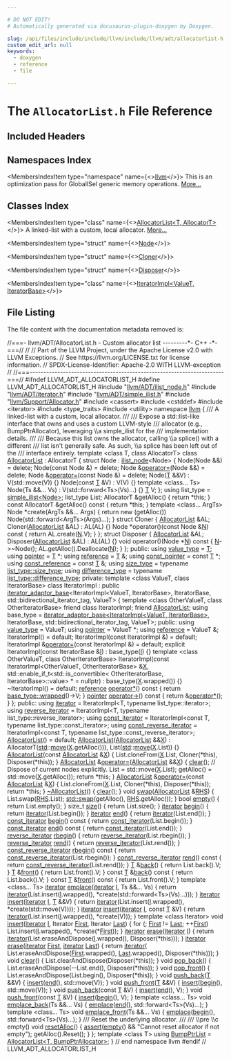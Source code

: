 ```yaml
---

# DO NOT EDIT!
# Automatically generated via docusaurus-plugin-doxygen by Doxygen.

slug: /api/files/include/include/llvm/include/llvm/adt/allocatorlist-h
custom_edit_url: null
keywords:
  - doxygen
  - reference
  - file

---
```





# The `AllocatorList.h` File Reference

<DoxygenPage pluginConfig={pluginConfig}>



## Included Headers

<IncludesList>
<IncludesListItem
  filePath="llvm/ADT/ilist_node.h"
  permalink="/docs/api/files/include/include/llvm/include/llvm/adt/ilist-node-h"
  isLocal="true" />
<IncludesListItem
  filePath="llvm/ADT/iterator.h"
  permalink="/docs/api/files/include/include/llvm/include/llvm/adt/iterator-h"
  isLocal="true" />
<IncludesListItem
  filePath="llvm/ADT/simple_ilist.h"
  permalink="/docs/api/files/include/include/llvm/include/llvm/adt/simple-ilist-h"
  isLocal="true" />
<IncludesListItem
  filePath="llvm/Support/Allocator.h"
  permalink="/docs/api/files/include/include/llvm/include/llvm/support/allocator-h"
  isLocal="true" />
<IncludesListItem
  filePath="cassert"
  permalink=""
  isLocal="false" />
<IncludesListItem
  filePath="cstddef"
  permalink=""
  isLocal="false" />
<IncludesListItem
  filePath="iterator"
  permalink=""
  isLocal="false" />
<IncludesListItem
  filePath="type_traits"
  permalink=""
  isLocal="false" />
<IncludesListItem
  filePath="utility"
  permalink=""
  isLocal="false" />
</IncludesList>

## Namespaces Index

<MembersIndex>

<MembersIndexItem
  type="namespace"
  name={<><a href="/docs/api/namespaces/llvm">llvm</a></>}>
This is an optimization pass for GlobalISel generic memory operations. <a href="/docs/api/namespaces/llvm/#details">More...</a>
</MembersIndexItem>

</MembersIndex>

## Classes Index

<MembersIndex>

<MembersIndexItem
  type="class"
  name={<><a href="/docs/api/classes/llvm/allocatorlist">AllocatorList&lt;T, AllocatorT&gt;</a></>}>
A linked-list with a custom, local allocator. <a href="/docs/api/classes/llvm/allocatorlist/#details">More...</a>
</MembersIndexItem>

<MembersIndexItem
  type="struct"
  name={<><a href="/docs/api/structs/llvm/allocatorlist/node">Node</a></>}>
</MembersIndexItem>

<MembersIndexItem
  type="struct"
  name={<><a href="/docs/api/structs/llvm/allocatorlist/cloner">Cloner</a></>}>
</MembersIndexItem>

<MembersIndexItem
  type="struct"
  name={<><a href="/docs/api/structs/llvm/allocatorlist/disposer">Disposer</a></>}>
</MembersIndexItem>

<MembersIndexItem
  type="class"
  name={<><a href="/docs/api/classes/llvm/allocatorlist/iteratorimpl">IteratorImpl&lt;ValueT, IteratorBase&gt;</a></>}>
</MembersIndexItem>

</MembersIndex>


## File Listing

The file content with the documentation metadata removed is:

<ProgramListing>

<Link id="l00001" /><CodeLine lineNumber="1"><Highlight kind="comment">//===- llvm/ADT/AllocatorList.h - Custom allocator list ---------&#42;- C++ -&#42;-===//</Highlight><Highlight kind="normal"></Highlight></CodeLine>
<Link id="l00002" /><CodeLine lineNumber="2"><Highlight kind="normal"></Highlight><Highlight kind="comment">//</Highlight><Highlight kind="normal"></Highlight></CodeLine>
<Link id="l00003" /><CodeLine lineNumber="3"><Highlight kind="normal"></Highlight><Highlight kind="comment">// Part of the LLVM Project, under the Apache License v2.0 with LLVM Exceptions.</Highlight><Highlight kind="normal"></Highlight></CodeLine>
<Link id="l00004" /><CodeLine lineNumber="4"><Highlight kind="normal"></Highlight><Highlight kind="comment">// See https://llvm.org/LICENSE.txt for license information.</Highlight><Highlight kind="normal"></Highlight></CodeLine>
<Link id="l00005" /><CodeLine lineNumber="5"><Highlight kind="normal"></Highlight><Highlight kind="comment">// SPDX-License-Identifier: Apache-2.0 WITH LLVM-exception</Highlight><Highlight kind="normal"></Highlight></CodeLine>
<Link id="l00006" /><CodeLine lineNumber="6"><Highlight kind="normal"></Highlight><Highlight kind="comment">//</Highlight><Highlight kind="normal"></Highlight></CodeLine>
<Link id="l00007" /><CodeLine lineNumber="7"><Highlight kind="normal"></Highlight><Highlight kind="comment">//===----------------------------------------------------------------------===//</Highlight><Highlight kind="normal"></Highlight></CodeLine>
<Link id="l00008" /><CodeLine lineNumber="8"><Highlight kind="normal"></Highlight></CodeLine>
<Link id="l00009" /><CodeLine lineNumber="9"><Highlight kind="normal"></Highlight><Highlight kind="preprocessor">#ifndef LLVM&#95;ADT&#95;ALLOCATORLIST&#95;H</Highlight><Highlight kind="normal"></Highlight></CodeLine>
<Link id="l00010" /><CodeLine lineNumber="10"><Highlight kind="normal"></Highlight><Highlight kind="preprocessor">#define LLVM&#95;ADT&#95;ALLOCATORLIST&#95;H</Highlight><Highlight kind="normal"></Highlight></CodeLine>
<Link id="l00011" /><CodeLine lineNumber="11"><Highlight kind="normal"></Highlight></CodeLine>
<Link id="l00012" /><CodeLine lineNumber="12"><Highlight kind="normal"></Highlight><Highlight kind="preprocessor">#include &quot;<a href="/docs/api/files/include/include/llvm/include/llvm/adt/ilist-node-h">llvm/ADT/ilist&#95;node.h</a>&quot;</Highlight><Highlight kind="normal"></Highlight></CodeLine>
<Link id="l00013" /><CodeLine lineNumber="13"><Highlight kind="normal"></Highlight><Highlight kind="preprocessor">#include &quot;<a href="/docs/api/files/include/include/llvm/include/llvm/adt/iterator-h">llvm/ADT/iterator.h</a>&quot;</Highlight><Highlight kind="normal"></Highlight></CodeLine>
<Link id="l00014" /><CodeLine lineNumber="14"><Highlight kind="normal"></Highlight><Highlight kind="preprocessor">#include &quot;<a href="/docs/api/files/include/include/llvm/include/llvm/adt/simple-ilist-h">llvm/ADT/simple&#95;ilist.h</a>&quot;</Highlight><Highlight kind="normal"></Highlight></CodeLine>
<Link id="l00015" /><CodeLine lineNumber="15"><Highlight kind="normal"></Highlight><Highlight kind="preprocessor">#include &quot;<a href="/docs/api/files/include/include/llvm/include/llvm/support/allocator-h">llvm/Support/Allocator.h</a>&quot;</Highlight><Highlight kind="normal"></Highlight></CodeLine>
<Link id="l00016" /><CodeLine lineNumber="16"><Highlight kind="normal"></Highlight><Highlight kind="preprocessor">#include &lt;cassert&gt;</Highlight><Highlight kind="normal"></Highlight></CodeLine>
<Link id="l00017" /><CodeLine lineNumber="17"><Highlight kind="normal"></Highlight><Highlight kind="preprocessor">#include &lt;cstddef&gt;</Highlight><Highlight kind="normal"></Highlight></CodeLine>
<Link id="l00018" /><CodeLine lineNumber="18"><Highlight kind="normal"></Highlight><Highlight kind="preprocessor">#include &lt;iterator&gt;</Highlight><Highlight kind="normal"></Highlight></CodeLine>
<Link id="l00019" /><CodeLine lineNumber="19"><Highlight kind="normal"></Highlight><Highlight kind="preprocessor">#include &lt;type&#95;traits&gt;</Highlight><Highlight kind="normal"></Highlight></CodeLine>
<Link id="l00020" /><CodeLine lineNumber="20"><Highlight kind="normal"></Highlight><Highlight kind="preprocessor">#include &lt;utility&gt;</Highlight><Highlight kind="normal"></Highlight></CodeLine>
<Link id="l00021" /><CodeLine lineNumber="21"><Highlight kind="normal"></Highlight></CodeLine>
<Link id="l00022" /><CodeLine lineNumber="22"><Highlight kind="normal"></Highlight><Highlight kind="keyword">namespace </Highlight><Highlight kind="normal"><a href="/docs/api/namespaces/llvm">llvm</a> &#123;</Highlight></CodeLine>
<Link id="l00023" /><CodeLine lineNumber="23"><Highlight kind="normal"></Highlight><Highlight kind="comment"></Highlight></CodeLine>
<Link id="l00024" /><CodeLine lineNumber="24"><Highlight kind="comment">/// A linked-list with a custom, local allocator.</Highlight></CodeLine>
<Link id="l00025" /><CodeLine lineNumber="25"><Highlight kind="comment">///</Highlight></CodeLine>
<Link id="l00026" /><CodeLine lineNumber="26"><Highlight kind="comment">/// Expose a std::list-like interface that owns and uses a custom LLVM-style</Highlight></CodeLine>
<Link id="l00027" /><CodeLine lineNumber="27"><Highlight kind="comment">/// allocator (e.g., BumpPtrAllocator), leveraging \\a simple&#95;ilist for the</Highlight></CodeLine>
<Link id="l00028" /><CodeLine lineNumber="28"><Highlight kind="comment">/// implementation details.</Highlight></CodeLine>
<Link id="l00029" /><CodeLine lineNumber="29"><Highlight kind="comment">///</Highlight></CodeLine>
<Link id="l00030" /><CodeLine lineNumber="30"><Highlight kind="comment">/// Because this list owns the allocator, calling \\a splice() with a different</Highlight></CodeLine>
<Link id="l00031" /><CodeLine lineNumber="31"><Highlight kind="comment">/// list isn&#39;t generally safe.  As such, \\a splice has been left out of the</Highlight></CodeLine>
<Link id="l00032" /><CodeLine lineNumber="32"><Highlight kind="comment">/// interface entirely.</Highlight><Highlight kind="normal"></Highlight></CodeLine>
<Link id="l00033" /><CodeLine lineNumber="33" lineLink="/docs/api/classes/llvm/allocatorlist"><Highlight kind="normal"></Highlight><Highlight kind="keyword">template</Highlight><Highlight kind="normal"> &lt;</Highlight><Highlight kind="keyword">class</Highlight><Highlight kind="normal"> T, </Highlight><Highlight kind="keyword">class</Highlight><Highlight kind="normal"> AllocatorT&gt; </Highlight><Highlight kind="keyword">class </Highlight><Highlight kind="normal"><a href="/docs/api/classes/llvm/allocatorlist/#a631b3cb9ff2c6850984fce7dd4f69f85">AllocatorList</a> : AllocatorT &#123;</Highlight></CodeLine>
<Link id="l00034" /><CodeLine lineNumber="34"><Highlight kind="normal">  </Highlight><Highlight kind="keyword">struct </Highlight><Highlight kind="normal">Node : <a href="/docs/api/classes/llvm/ilist-node">ilist&#95;node</a>&lt;Node&gt; &#123;</Highlight></CodeLine>
<Link id="l00035" /><CodeLine lineNumber="35"><Highlight kind="normal">    Node(Node &amp;&amp;) = </Highlight><Highlight kind="keyword">delete</Highlight><Highlight kind="normal">;</Highlight></CodeLine>
<Link id="l00036" /><CodeLine lineNumber="36"><Highlight kind="normal">    Node(</Highlight><Highlight kind="keyword">const</Highlight><Highlight kind="normal"> Node &amp;) = </Highlight><Highlight kind="keyword">delete</Highlight><Highlight kind="normal">;</Highlight></CodeLine>
<Link id="l00037" /><CodeLine lineNumber="37"><Highlight kind="normal">    Node &amp;<a href="/docs/api/classes/llvm/allocatorlist/#aab9b0e4699e83accc6da1570253b5224">operator=</a>(Node &amp;&amp;) = </Highlight><Highlight kind="keyword">delete</Highlight><Highlight kind="normal">;</Highlight></CodeLine>
<Link id="l00038" /><CodeLine lineNumber="38"><Highlight kind="normal">    Node &amp;<a href="/docs/api/classes/llvm/allocatorlist/#aab9b0e4699e83accc6da1570253b5224">operator=</a>(</Highlight><Highlight kind="keyword">const</Highlight><Highlight kind="normal"> Node &amp;) = </Highlight><Highlight kind="keyword">delete</Highlight><Highlight kind="normal">;</Highlight></CodeLine>
<Link id="l00039" /><CodeLine lineNumber="39"><Highlight kind="normal"></Highlight></CodeLine>
<Link id="l00040" /><CodeLine lineNumber="40"><Highlight kind="normal">    Node(<a href="/docs/api/files/lib/lib/target/lib/target/mips/mips16isellowering-cpp/#a0acb682b8260ab1c60b918599864e2e5">T</a> &amp;&amp;V) : V(std::move(V)) &#123;&#125;</Highlight></CodeLine>
<Link id="l00041" /><CodeLine lineNumber="41"><Highlight kind="normal">    Node(</Highlight><Highlight kind="keyword">const</Highlight><Highlight kind="normal"> <a href="/docs/api/files/lib/lib/target/lib/target/mips/mips16isellowering-cpp/#a0acb682b8260ab1c60b918599864e2e5">T</a> &amp;V) : V(V) &#123;&#125;</Highlight></CodeLine>
<Link id="l00042" /><CodeLine lineNumber="42"><Highlight kind="normal">    </Highlight><Highlight kind="keyword">template</Highlight><Highlight kind="normal"> &lt;</Highlight><Highlight kind="keyword">class</Highlight><Highlight kind="normal">... Ts&gt; Node(Ts &amp;&amp;... Vs) : V(std::forward&lt;Ts&gt;(Vs)...) &#123;&#125;</Highlight></CodeLine>
<Link id="l00043" /><CodeLine lineNumber="43"><Highlight kind="normal">    <a href="/docs/api/files/lib/lib/target/lib/target/mips/mips16isellowering-cpp/#a0acb682b8260ab1c60b918599864e2e5">T</a> V;</Highlight></CodeLine>
<Link id="l00044" /><CodeLine lineNumber="44"><Highlight kind="normal">  &#125;;</Highlight></CodeLine>
<Link id="l00045" /><CodeLine lineNumber="45"><Highlight kind="normal"></Highlight></CodeLine>
<Link id="l00046" /><CodeLine lineNumber="46"><Highlight kind="normal">  </Highlight><Highlight kind="keyword">using </Highlight><Highlight kind="normal">list&#95;type = <a href="/docs/api/classes/llvm/simple-ilist">simple&#95;ilist&lt;Node&gt;</a>;</Highlight></CodeLine>
<Link id="l00047" /><CodeLine lineNumber="47"><Highlight kind="normal"></Highlight></CodeLine>
<Link id="l00048" /><CodeLine lineNumber="48"><Highlight kind="normal">  list&#95;type List;</Highlight></CodeLine>
<Link id="l00049" /><CodeLine lineNumber="49"><Highlight kind="normal"></Highlight></CodeLine>
<Link id="l00050" /><CodeLine lineNumber="50"><Highlight kind="normal">  AllocatorT &amp;getAlloc() &#123; </Highlight><Highlight kind="keywordflow">return</Highlight><Highlight kind="normal"> &#42;</Highlight><Highlight kind="keyword">this</Highlight><Highlight kind="normal">; &#125;</Highlight></CodeLine>
<Link id="l00051" /><CodeLine lineNumber="51"><Highlight kind="normal">  </Highlight><Highlight kind="keyword">const</Highlight><Highlight kind="normal"> AllocatorT &amp;getAlloc()</Highlight><Highlight kind="keyword"> const </Highlight><Highlight kind="normal">&#123; </Highlight><Highlight kind="keywordflow">return</Highlight><Highlight kind="normal"> &#42;</Highlight><Highlight kind="keyword">this</Highlight><Highlight kind="normal">; &#125;</Highlight></CodeLine>
<Link id="l00052" /><CodeLine lineNumber="52"><Highlight kind="normal"></Highlight></CodeLine>
<Link id="l00053" /><CodeLine lineNumber="53"><Highlight kind="normal">  </Highlight><Highlight kind="keyword">template</Highlight><Highlight kind="normal"> &lt;</Highlight><Highlight kind="keyword">class</Highlight><Highlight kind="normal">... ArgTs&gt; Node &#42;create(ArgTs &amp;&amp;... Args) &#123;</Highlight></CodeLine>
<Link id="l00054" /><CodeLine lineNumber="54"><Highlight kind="normal">    </Highlight><Highlight kind="keywordflow">return</Highlight><Highlight kind="normal"> </Highlight><Highlight kind="keyword">new</Highlight><Highlight kind="normal"> (getAlloc()) Node(std::forward&lt;ArgTs&gt;(Args)...);</Highlight></CodeLine>
<Link id="l00055" /><CodeLine lineNumber="55"><Highlight kind="normal">  &#125;</Highlight></CodeLine>
<Link id="l00056" /><CodeLine lineNumber="56"><Highlight kind="normal"></Highlight></CodeLine>
<Link id="l00057" /><CodeLine lineNumber="57"><Highlight kind="normal">  </Highlight><Highlight kind="keyword">struct </Highlight><Highlight kind="normal">Cloner &#123;</Highlight></CodeLine>
<Link id="l00058" /><CodeLine lineNumber="58"><Highlight kind="normal">    <a href="/docs/api/classes/llvm/allocatorlist/#a631b3cb9ff2c6850984fce7dd4f69f85">AllocatorList</a> &amp;AL;</Highlight></CodeLine>
<Link id="l00059" /><CodeLine lineNumber="59"><Highlight kind="normal"></Highlight></CodeLine>
<Link id="l00060" /><CodeLine lineNumber="60"><Highlight kind="normal">    Cloner(<a href="/docs/api/classes/llvm/allocatorlist/#a631b3cb9ff2c6850984fce7dd4f69f85">AllocatorList</a> &amp;AL) : AL(AL) &#123;&#125;</Highlight></CodeLine>
<Link id="l00061" /><CodeLine lineNumber="61"><Highlight kind="normal"></Highlight></CodeLine>
<Link id="l00062" /><CodeLine lineNumber="62"><Highlight kind="normal">    Node &#42;operator()(</Highlight><Highlight kind="keyword">const</Highlight><Highlight kind="normal"> Node &amp;<a href="/docs/api/files/lib/lib/support/regcomp-c/#a0240ac851181b84ac374872dc5434ee4">N</a>)</Highlight><Highlight kind="keyword"> const </Highlight><Highlight kind="normal">&#123; </Highlight><Highlight kind="keywordflow">return</Highlight><Highlight kind="normal"> AL.create(<a href="/docs/api/files/lib/lib/support/regcomp-c/#a0240ac851181b84ac374872dc5434ee4">N</a>.V); &#125;</Highlight></CodeLine>
<Link id="l00063" /><CodeLine lineNumber="63"><Highlight kind="normal">  &#125;;</Highlight></CodeLine>
<Link id="l00064" /><CodeLine lineNumber="64"><Highlight kind="normal"></Highlight></CodeLine>
<Link id="l00065" /><CodeLine lineNumber="65"><Highlight kind="normal">  </Highlight><Highlight kind="keyword">struct </Highlight><Highlight kind="normal">Disposer &#123;</Highlight></CodeLine>
<Link id="l00066" /><CodeLine lineNumber="66"><Highlight kind="normal">    <a href="/docs/api/classes/llvm/allocatorlist/#a631b3cb9ff2c6850984fce7dd4f69f85">AllocatorList</a> &amp;AL;</Highlight></CodeLine>
<Link id="l00067" /><CodeLine lineNumber="67"><Highlight kind="normal"></Highlight></CodeLine>
<Link id="l00068" /><CodeLine lineNumber="68"><Highlight kind="normal">    Disposer(<a href="/docs/api/classes/llvm/allocatorlist/#a631b3cb9ff2c6850984fce7dd4f69f85">AllocatorList</a> &amp;AL) : AL(AL) &#123;&#125;</Highlight></CodeLine>
<Link id="l00069" /><CodeLine lineNumber="69"><Highlight kind="normal"></Highlight></CodeLine>
<Link id="l00070" /><CodeLine lineNumber="70"><Highlight kind="normal">    </Highlight><Highlight kind="keywordtype">void</Highlight><Highlight kind="normal"> operator()(Node &#42;<a href="/docs/api/files/lib/lib/support/regcomp-c/#a0240ac851181b84ac374872dc5434ee4">N</a>)</Highlight><Highlight kind="keyword"> const </Highlight><Highlight kind="normal">&#123;</Highlight></CodeLine>
<Link id="l00071" /><CodeLine lineNumber="71"><Highlight kind="normal">      <a href="/docs/api/files/lib/lib/support/regcomp-c/#a0240ac851181b84ac374872dc5434ee4">N</a>-&gt;~Node();</Highlight></CodeLine>
<Link id="l00072" /><CodeLine lineNumber="72"><Highlight kind="normal">      AL.getAlloc().Deallocate(<a href="/docs/api/files/lib/lib/support/regcomp-c/#a0240ac851181b84ac374872dc5434ee4">N</a>);</Highlight></CodeLine>
<Link id="l00073" /><CodeLine lineNumber="73"><Highlight kind="normal">    &#125;</Highlight></CodeLine>
<Link id="l00074" /><CodeLine lineNumber="74"><Highlight kind="normal">  &#125;;</Highlight></CodeLine>
<Link id="l00075" /><CodeLine lineNumber="75"><Highlight kind="normal"></Highlight></CodeLine>
<Link id="l00076" /><CodeLine lineNumber="76"><Highlight kind="normal"></Highlight><Highlight kind="keyword">public</Highlight><Highlight kind="normal">:</Highlight></CodeLine>
<Link id="l00077" /><CodeLine lineNumber="77" lineLink="/docs/api/classes/llvm/allocatorlist/#ad28d2a85481b9626c49097643f248763"><Highlight kind="normal">  </Highlight><Highlight kind="keyword">using </Highlight><Highlight kind="normal"><a href="/docs/api/classes/llvm/allocatorlist/#ad28d2a85481b9626c49097643f248763">value&#95;type</a> = <a href="/docs/api/files/lib/lib/target/lib/target/mips/mips16isellowering-cpp/#a0acb682b8260ab1c60b918599864e2e5">T</a>;</Highlight></CodeLine>
<Link id="l00078" /><CodeLine lineNumber="78" lineLink="/docs/api/classes/llvm/allocatorlist/#afacbf3d6b740db0fd339309db9eb347d"><Highlight kind="normal">  </Highlight><Highlight kind="keyword">using </Highlight><Highlight kind="normal"><a href="/docs/api/classes/llvm/allocatorlist/#afacbf3d6b740db0fd339309db9eb347d">pointer</a> = <a href="/docs/api/files/lib/lib/target/lib/target/mips/mips16isellowering-cpp/#a0acb682b8260ab1c60b918599864e2e5">T</a> &#42;;</Highlight></CodeLine>
<Link id="l00079" /><CodeLine lineNumber="79" lineLink="/docs/api/classes/llvm/allocatorlist/#aae40e1b1b3653d5feb9c8f0823a839fa"><Highlight kind="normal">  </Highlight><Highlight kind="keyword">using </Highlight><Highlight kind="normal"><a href="/docs/api/classes/llvm/allocatorlist/#aae40e1b1b3653d5feb9c8f0823a839fa">reference</a> = <a href="/docs/api/files/lib/lib/target/lib/target/mips/mips16isellowering-cpp/#a0acb682b8260ab1c60b918599864e2e5">T</a> &amp;;</Highlight></CodeLine>
<Link id="l00080" /><CodeLine lineNumber="80" lineLink="/docs/api/classes/llvm/allocatorlist/#a99ad51fe6f3634026693353132dd91cb"><Highlight kind="normal">  </Highlight><Highlight kind="keyword">using </Highlight><Highlight kind="normal"><a href="/docs/api/classes/llvm/allocatorlist/#a99ad51fe6f3634026693353132dd91cb">const&#95;pointer</a> = </Highlight><Highlight kind="keyword">const</Highlight><Highlight kind="normal"> <a href="/docs/api/files/lib/lib/target/lib/target/mips/mips16isellowering-cpp/#a0acb682b8260ab1c60b918599864e2e5">T</a> &#42;;</Highlight></CodeLine>
<Link id="l00081" /><CodeLine lineNumber="81" lineLink="/docs/api/classes/llvm/allocatorlist/#abbfd96e7e3df879029d411eea4942cad"><Highlight kind="normal">  </Highlight><Highlight kind="keyword">using </Highlight><Highlight kind="normal"><a href="/docs/api/classes/llvm/allocatorlist/#abbfd96e7e3df879029d411eea4942cad">const&#95;reference</a> = </Highlight><Highlight kind="keyword">const</Highlight><Highlight kind="normal"> <a href="/docs/api/files/lib/lib/target/lib/target/mips/mips16isellowering-cpp/#a0acb682b8260ab1c60b918599864e2e5">T</a> &amp;;</Highlight></CodeLine>
<Link id="l00082" /><CodeLine lineNumber="82" lineLink="/docs/api/classes/llvm/allocatorlist/#a403a0ed03eca3d114d9e0c2e270bd6c5"><Highlight kind="normal">  </Highlight><Highlight kind="keyword">using </Highlight><Highlight kind="normal"><a href="/docs/api/classes/llvm/allocatorlist/#a403a0ed03eca3d114d9e0c2e270bd6c5">size&#95;type</a> = </Highlight><Highlight kind="keyword">typename</Highlight><Highlight kind="normal"> <a href="/docs/api/classes/llvm/simple-ilist/#a1bf59040e990a6ef68062aa6d2bb0b12">list&#95;type::size&#95;type</a>;</Highlight></CodeLine>
<Link id="l00083" /><CodeLine lineNumber="83" lineLink="/docs/api/classes/llvm/allocatorlist/#a931bba675494b9bc429d480b9d7edcc8"><Highlight kind="normal">  </Highlight><Highlight kind="keyword">using </Highlight><Highlight kind="normal"><a href="/docs/api/classes/llvm/allocatorlist/#a931bba675494b9bc429d480b9d7edcc8">difference&#95;type</a> = </Highlight><Highlight kind="keyword">typename</Highlight><Highlight kind="normal"> <a href="/docs/api/classes/llvm/simple-ilist/#a5da3239917a2962e7d5981cd659a8927">list&#95;type::difference&#95;type</a>;</Highlight></CodeLine>
<Link id="l00084" /><CodeLine lineNumber="84"><Highlight kind="normal"></Highlight></CodeLine>
<Link id="l00085" /><CodeLine lineNumber="85"><Highlight kind="normal"></Highlight><Highlight kind="keyword">private</Highlight><Highlight kind="normal">:</Highlight></CodeLine>
<Link id="l00086" /><CodeLine lineNumber="86"><Highlight kind="normal">  </Highlight><Highlight kind="keyword">template</Highlight><Highlight kind="normal"> &lt;</Highlight><Highlight kind="keyword">class</Highlight><Highlight kind="normal"> ValueT, </Highlight><Highlight kind="keyword">class</Highlight><Highlight kind="normal"> IteratorBase&gt;</Highlight></CodeLine>
<Link id="l00087" /><CodeLine lineNumber="87"><Highlight kind="normal">  </Highlight><Highlight kind="keyword">class </Highlight><Highlight kind="normal">IteratorImpl</Highlight></CodeLine>
<Link id="l00088" /><CodeLine lineNumber="88"><Highlight kind="normal">      : </Highlight><Highlight kind="keyword">public</Highlight><Highlight kind="normal"> <a href="/docs/api/classes/llvm/iterator-adaptor-base">iterator&#95;adaptor&#95;base</a>&lt;IteratorImpl&lt;ValueT, IteratorBase&gt;,</Highlight></CodeLine>
<Link id="l00089" /><CodeLine lineNumber="89"><Highlight kind="normal">                                     IteratorBase,</Highlight></CodeLine>
<Link id="l00090" /><CodeLine lineNumber="90"><Highlight kind="normal">                                     std::bidirectional&#95;iterator&#95;tag, ValueT&gt; &#123;</Highlight></CodeLine>
<Link id="l00091" /><CodeLine lineNumber="91"><Highlight kind="normal">    </Highlight><Highlight kind="keyword">template</Highlight><Highlight kind="normal"> &lt;</Highlight><Highlight kind="keyword">class</Highlight><Highlight kind="normal"> OtherValueT, </Highlight><Highlight kind="keyword">class</Highlight><Highlight kind="normal"> OtherIteratorBase&gt;</Highlight></CodeLine>
<Link id="l00092" /><CodeLine lineNumber="92"><Highlight kind="normal">    </Highlight><Highlight kind="keyword">friend</Highlight><Highlight kind="normal"> </Highlight><Highlight kind="keyword">class </Highlight><Highlight kind="normal">IteratorImpl;</Highlight></CodeLine>
<Link id="l00093" /><CodeLine lineNumber="93"><Highlight kind="normal">    </Highlight><Highlight kind="keyword">friend</Highlight><Highlight kind="normal"> <a href="/docs/api/classes/llvm/allocatorlist/#a631b3cb9ff2c6850984fce7dd4f69f85">AllocatorList</a>;</Highlight></CodeLine>
<Link id="l00094" /><CodeLine lineNumber="94"><Highlight kind="normal"></Highlight></CodeLine>
<Link id="l00095" /><CodeLine lineNumber="95"><Highlight kind="normal">    </Highlight><Highlight kind="keyword">using </Highlight><Highlight kind="normal">base&#95;type =</Highlight></CodeLine>
<Link id="l00096" /><CodeLine lineNumber="96"><Highlight kind="normal">        <a href="/docs/api/classes/llvm/iterator-adaptor-base">iterator&#95;adaptor&#95;base&lt;IteratorImpl&lt;ValueT, IteratorBase&gt;</a>, IteratorBase,</Highlight></CodeLine>
<Link id="l00097" /><CodeLine lineNumber="97"><Highlight kind="normal">                              std::bidirectional&#95;iterator&#95;tag, ValueT&gt;;</Highlight></CodeLine>
<Link id="l00098" /><CodeLine lineNumber="98"><Highlight kind="normal"></Highlight></CodeLine>
<Link id="l00099" /><CodeLine lineNumber="99"><Highlight kind="normal">  </Highlight><Highlight kind="keyword">public</Highlight><Highlight kind="normal">:</Highlight></CodeLine>
<Link id="l00100" /><CodeLine lineNumber="100"><Highlight kind="normal">    </Highlight><Highlight kind="keyword">using </Highlight><Highlight kind="normal"><a href="/docs/api/classes/llvm/allocatorlist/#ad28d2a85481b9626c49097643f248763">value&#95;type</a> = ValueT;</Highlight></CodeLine>
<Link id="l00101" /><CodeLine lineNumber="101"><Highlight kind="normal">    </Highlight><Highlight kind="keyword">using </Highlight><Highlight kind="normal"><a href="/docs/api/classes/llvm/allocatorlist/#afacbf3d6b740db0fd339309db9eb347d">pointer</a> = ValueT &#42;;</Highlight></CodeLine>
<Link id="l00102" /><CodeLine lineNumber="102"><Highlight kind="normal">    </Highlight><Highlight kind="keyword">using </Highlight><Highlight kind="normal"><a href="/docs/api/classes/llvm/allocatorlist/#aae40e1b1b3653d5feb9c8f0823a839fa">reference</a> = ValueT &amp;;</Highlight></CodeLine>
<Link id="l00103" /><CodeLine lineNumber="103"><Highlight kind="normal"></Highlight></CodeLine>
<Link id="l00104" /><CodeLine lineNumber="104"><Highlight kind="normal">    IteratorImpl() = </Highlight><Highlight kind="keywordflow">default</Highlight><Highlight kind="normal">;</Highlight></CodeLine>
<Link id="l00105" /><CodeLine lineNumber="105"><Highlight kind="normal">    IteratorImpl(</Highlight><Highlight kind="keyword">const</Highlight><Highlight kind="normal"> IteratorImpl &amp;) = </Highlight><Highlight kind="keywordflow">default</Highlight><Highlight kind="normal">;</Highlight></CodeLine>
<Link id="l00106" /><CodeLine lineNumber="106"><Highlight kind="normal">    IteratorImpl &amp;<a href="/docs/api/classes/llvm/allocatorlist/#aab9b0e4699e83accc6da1570253b5224">operator=</a>(</Highlight><Highlight kind="keyword">const</Highlight><Highlight kind="normal"> IteratorImpl &amp;) = </Highlight><Highlight kind="keywordflow">default</Highlight><Highlight kind="normal">;</Highlight></CodeLine>
<Link id="l00107" /><CodeLine lineNumber="107"><Highlight kind="normal"></Highlight></CodeLine>
<Link id="l00108" /><CodeLine lineNumber="108"><Highlight kind="normal">    </Highlight><Highlight kind="keyword">explicit</Highlight><Highlight kind="normal"> IteratorImpl(</Highlight><Highlight kind="keyword">const</Highlight><Highlight kind="normal"> IteratorBase &amp;<a href="/docs/api/files/lib/lib/support/md5-cpp/#ac0eafdc9ee161b71e7af98af736952fd">I</a>) : base&#95;type(<a href="/docs/api/files/lib/lib/support/md5-cpp/#ac0eafdc9ee161b71e7af98af736952fd">I</a>) &#123;&#125;</Highlight></CodeLine>
<Link id="l00109" /><CodeLine lineNumber="109"><Highlight kind="normal"></Highlight></CodeLine>
<Link id="l00110" /><CodeLine lineNumber="110"><Highlight kind="normal">    </Highlight><Highlight kind="keyword">template</Highlight><Highlight kind="normal"> &lt;</Highlight><Highlight kind="keyword">class</Highlight><Highlight kind="normal"> OtherValueT, </Highlight><Highlight kind="keyword">class</Highlight><Highlight kind="normal"> OtherIteratorBase&gt;</Highlight></CodeLine>
<Link id="l00111" /><CodeLine lineNumber="111"><Highlight kind="normal">    IteratorImpl(</Highlight><Highlight kind="keyword">const</Highlight><Highlight kind="normal"> IteratorImpl&lt;OtherValueT, OtherIteratorBase&gt; &amp;<a href="/docs/api/files/lib/lib/tablegen/tablegenbackendskeleton-cpp/#ab60f28d7a141ac46ccc200176a1bca8b">X</a>,</Highlight></CodeLine>
<Link id="l00112" /><CodeLine lineNumber="112"><Highlight kind="normal">                 std::enable&#95;if&#95;t&lt;std::is&#95;convertible&lt;</Highlight></CodeLine>
<Link id="l00113" /><CodeLine lineNumber="113"><Highlight kind="normal">                     OtherIteratorBase, IteratorBase&gt;::value&gt; &#42; = </Highlight><Highlight kind="keyword">nullptr</Highlight><Highlight kind="normal">)</Highlight></CodeLine>
<Link id="l00114" /><CodeLine lineNumber="114"><Highlight kind="normal">        : base&#95;type(<a href="/docs/api/files/lib/lib/tablegen/tablegenbackendskeleton-cpp/#ab60f28d7a141ac46ccc200176a1bca8b">X</a>.wrapped()) &#123;&#125;</Highlight></CodeLine>
<Link id="l00115" /><CodeLine lineNumber="115"><Highlight kind="normal"></Highlight></CodeLine>
<Link id="l00116" /><CodeLine lineNumber="116"><Highlight kind="normal">    ~IteratorImpl() = </Highlight><Highlight kind="keywordflow">default</Highlight><Highlight kind="normal">;</Highlight></CodeLine>
<Link id="l00117" /><CodeLine lineNumber="117"><Highlight kind="normal"></Highlight></CodeLine>
<Link id="l00118" /><CodeLine lineNumber="118"><Highlight kind="normal">    <a href="/docs/api/classes/llvm/allocatorlist/#aae40e1b1b3653d5feb9c8f0823a839fa">reference</a> <a href="/docs/api/classes/llvm/iterator-adaptor-base/#ae47be6b8b03bf4680ea855ac805373a2">operator&#42;</a>()</Highlight><Highlight kind="keyword"> const </Highlight><Highlight kind="normal">&#123; </Highlight><Highlight kind="keywordflow">return</Highlight><Highlight kind="normal"> <a href="/docs/api/classes/llvm/iterator-adaptor-base/#a0b53ab0bf798b3740b3d2b0fea0c49ed">base&#95;type::wrapped</a>()-&gt;V; &#125;</Highlight></CodeLine>
<Link id="l00119" /><CodeLine lineNumber="119"><Highlight kind="normal">    <a href="/docs/api/classes/llvm/allocatorlist/#afacbf3d6b740db0fd339309db9eb347d">pointer</a> <a href="/docs/api/classes/llvm/iterator-facade-base/#a01eb14835f6bcb17f051721a0ebb80fc">operator-&gt;</a>()</Highlight><Highlight kind="keyword"> const </Highlight><Highlight kind="normal">&#123; </Highlight><Highlight kind="keywordflow">return</Highlight><Highlight kind="normal"> &amp;<a href="/docs/api/classes/llvm/iterator-adaptor-base/#ae47be6b8b03bf4680ea855ac805373a2">operator&#42;</a>(); &#125;</Highlight></CodeLine>
<Link id="l00120" /><CodeLine lineNumber="120"><Highlight kind="normal">  &#125;;</Highlight></CodeLine>
<Link id="l00121" /><CodeLine lineNumber="121"><Highlight kind="normal"></Highlight></CodeLine>
<Link id="l00122" /><CodeLine lineNumber="122"><Highlight kind="normal"></Highlight><Highlight kind="keyword">public</Highlight><Highlight kind="normal">:</Highlight></CodeLine>
<Link id="l00123" /><CodeLine lineNumber="123" lineLink="/docs/api/classes/llvm/allocatorlist/#a8cf6516b2732f1ba16dc5694bf3194d0"><Highlight kind="normal">  </Highlight><Highlight kind="keyword">using </Highlight><Highlight kind="normal"><a href="/docs/api/classes/llvm/allocatorlist/#a8cf6516b2732f1ba16dc5694bf3194d0">iterator</a> = IteratorImpl&lt;T, typename list&#95;type::iterator&gt;;</Highlight></CodeLine>
<Link id="l00124" /><CodeLine lineNumber="124" lineLink="/docs/api/classes/llvm/allocatorlist/#a3ed0f896e250f11d46b55bab578366b1"><Highlight kind="normal">  </Highlight><Highlight kind="keyword">using </Highlight><Highlight kind="normal"><a href="/docs/api/classes/llvm/allocatorlist/#a3ed0f896e250f11d46b55bab578366b1">reverse&#95;iterator</a> =</Highlight></CodeLine>
<Link id="l00125" /><CodeLine lineNumber="125"><Highlight kind="normal">      IteratorImpl&lt;T, typename list&#95;type::reverse&#95;iterator&gt;;</Highlight></CodeLine>
<Link id="l00126" /><CodeLine lineNumber="126" lineLink="/docs/api/classes/llvm/allocatorlist/#afe5408803494ad0a03cdf4bfc0229c84"><Highlight kind="normal">  </Highlight><Highlight kind="keyword">using </Highlight><Highlight kind="normal"><a href="/docs/api/classes/llvm/allocatorlist/#afe5408803494ad0a03cdf4bfc0229c84">const&#95;iterator</a> =</Highlight></CodeLine>
<Link id="l00127" /><CodeLine lineNumber="127"><Highlight kind="normal">      IteratorImpl&lt;const T, typename list&#95;type::const&#95;iterator&gt;;</Highlight></CodeLine>
<Link id="l00128" /><CodeLine lineNumber="128" lineLink="/docs/api/classes/llvm/allocatorlist/#a9c858334e766522d993539b112695774"><Highlight kind="normal">  </Highlight><Highlight kind="keyword">using </Highlight><Highlight kind="normal"><a href="/docs/api/classes/llvm/allocatorlist/#a9c858334e766522d993539b112695774">const&#95;reverse&#95;iterator</a> =</Highlight></CodeLine>
<Link id="l00129" /><CodeLine lineNumber="129"><Highlight kind="normal">      IteratorImpl&lt;const T, typename list&#95;type::const&#95;reverse&#95;iterator&gt;;</Highlight></CodeLine>
<Link id="l00130" /><CodeLine lineNumber="130"><Highlight kind="normal"></Highlight></CodeLine>
<Link id="l00131" /><CodeLine lineNumber="131" lineLink="/docs/api/classes/llvm/allocatorlist/#a631b3cb9ff2c6850984fce7dd4f69f85"><Highlight kind="normal">  <a href="/docs/api/classes/llvm/allocatorlist/#a631b3cb9ff2c6850984fce7dd4f69f85">AllocatorList</a>() = </Highlight><Highlight kind="keywordflow">default</Highlight><Highlight kind="normal">;</Highlight></CodeLine>
<Link id="l00132" /><CodeLine lineNumber="132" lineLink="/docs/api/classes/llvm/allocatorlist/#a10102e090227015372b98263e122ac3e"><Highlight kind="normal">  <a href="/docs/api/classes/llvm/allocatorlist/#a10102e090227015372b98263e122ac3e">AllocatorList</a>(<a href="/docs/api/classes/llvm/allocatorlist/#a631b3cb9ff2c6850984fce7dd4f69f85">AllocatorList</a> &amp;&amp;<a href="/docs/api/files/lib/lib/tablegen/tablegenbackendskeleton-cpp/#ab60f28d7a141ac46ccc200176a1bca8b">X</a>)</Highlight></CodeLine>
<Link id="l00133" /><CodeLine lineNumber="133"><Highlight kind="normal">      : AllocatorT(<a href="/docs/api/namespaces/std">std</a>::<a href="/docs/api/namespaces/llvm/#abfc9c7ecf70f66901e439f7c04ef3dbb">move</a>(<a href="/docs/api/files/lib/lib/tablegen/tablegenbackendskeleton-cpp/#ab60f28d7a141ac46ccc200176a1bca8b">X</a>.getAlloc())), List(<a href="/docs/api/namespaces/std">std</a>::<a href="/docs/api/namespaces/llvm/#abfc9c7ecf70f66901e439f7c04ef3dbb">move</a>(<a href="/docs/api/files/lib/lib/tablegen/tablegenbackendskeleton-cpp/#ab60f28d7a141ac46ccc200176a1bca8b">X</a>.List)) &#123;&#125;</Highlight></CodeLine>
<Link id="l00134" /><CodeLine lineNumber="134"><Highlight kind="normal"></Highlight></CodeLine>
<Link id="l00135" /><CodeLine lineNumber="135" lineLink="/docs/api/classes/llvm/allocatorlist/#ad8a508ae85cec16a3354e0e2fc5bcb96"><Highlight kind="normal">  <a href="/docs/api/classes/llvm/allocatorlist/#ad8a508ae85cec16a3354e0e2fc5bcb96">AllocatorList</a>(</Highlight><Highlight kind="keyword">const</Highlight><Highlight kind="normal"> <a href="/docs/api/classes/llvm/allocatorlist/#a631b3cb9ff2c6850984fce7dd4f69f85">AllocatorList</a> &amp;<a href="/docs/api/files/lib/lib/tablegen/tablegenbackendskeleton-cpp/#ab60f28d7a141ac46ccc200176a1bca8b">X</a>) &#123;</Highlight></CodeLine>
<Link id="l00136" /><CodeLine lineNumber="136"><Highlight kind="normal">    List.cloneFrom(<a href="/docs/api/files/lib/lib/tablegen/tablegenbackendskeleton-cpp/#ab60f28d7a141ac46ccc200176a1bca8b">X</a>.List, Cloner(&#42;</Highlight><Highlight kind="keyword">this</Highlight><Highlight kind="normal">), Disposer(&#42;</Highlight><Highlight kind="keyword">this</Highlight><Highlight kind="normal">));</Highlight></CodeLine>
<Link id="l00137" /><CodeLine lineNumber="137"><Highlight kind="normal">  &#125;</Highlight></CodeLine>
<Link id="l00138" /><CodeLine lineNumber="138"><Highlight kind="normal"></Highlight></CodeLine>
<Link id="l00139" /><CodeLine lineNumber="139" lineLink="/docs/api/classes/llvm/allocatorlist/#aab9b0e4699e83accc6da1570253b5224"><Highlight kind="normal">  <a href="/docs/api/classes/llvm/allocatorlist/#a631b3cb9ff2c6850984fce7dd4f69f85">AllocatorList</a> &amp;<a href="/docs/api/classes/llvm/allocatorlist/#aab9b0e4699e83accc6da1570253b5224">operator=</a>(<a href="/docs/api/classes/llvm/allocatorlist/#a631b3cb9ff2c6850984fce7dd4f69f85">AllocatorList</a> &amp;&amp;<a href="/docs/api/files/lib/lib/tablegen/tablegenbackendskeleton-cpp/#ab60f28d7a141ac46ccc200176a1bca8b">X</a>) &#123;</Highlight></CodeLine>
<Link id="l00140" /><CodeLine lineNumber="140"><Highlight kind="normal">    <a href="/docs/api/classes/llvm/allocatorlist/#ae8ad5f07308cf0dca49e8fad30b2aea7">clear</a>(); </Highlight><Highlight kind="comment">// Dispose of current nodes explicitly.</Highlight><Highlight kind="normal"></Highlight></CodeLine>
<Link id="l00141" /><CodeLine lineNumber="141"><Highlight kind="normal">    List = std::move(<a href="/docs/api/files/lib/lib/tablegen/tablegenbackendskeleton-cpp/#ab60f28d7a141ac46ccc200176a1bca8b">X</a>.List);</Highlight></CodeLine>
<Link id="l00142" /><CodeLine lineNumber="142"><Highlight kind="normal">    getAlloc() = std::move(<a href="/docs/api/files/lib/lib/tablegen/tablegenbackendskeleton-cpp/#ab60f28d7a141ac46ccc200176a1bca8b">X</a>.getAlloc());</Highlight></CodeLine>
<Link id="l00143" /><CodeLine lineNumber="143"><Highlight kind="normal">    </Highlight><Highlight kind="keywordflow">return</Highlight><Highlight kind="normal"> &#42;</Highlight><Highlight kind="keyword">this</Highlight><Highlight kind="normal">;</Highlight></CodeLine>
<Link id="l00144" /><CodeLine lineNumber="144"><Highlight kind="normal">  &#125;</Highlight></CodeLine>
<Link id="l00145" /><CodeLine lineNumber="145"><Highlight kind="normal"></Highlight></CodeLine>
<Link id="l00146" /><CodeLine lineNumber="146" lineLink="/docs/api/classes/llvm/allocatorlist/#a48d6fc5a8000f4d21c5173c29fd43b71"><Highlight kind="normal">  <a href="/docs/api/classes/llvm/allocatorlist/#a631b3cb9ff2c6850984fce7dd4f69f85">AllocatorList</a> &amp;<a href="/docs/api/classes/llvm/allocatorlist/#a48d6fc5a8000f4d21c5173c29fd43b71">operator=</a>(</Highlight><Highlight kind="keyword">const</Highlight><Highlight kind="normal"> <a href="/docs/api/classes/llvm/allocatorlist/#a631b3cb9ff2c6850984fce7dd4f69f85">AllocatorList</a> &amp;<a href="/docs/api/files/lib/lib/tablegen/tablegenbackendskeleton-cpp/#ab60f28d7a141ac46ccc200176a1bca8b">X</a>) &#123;</Highlight></CodeLine>
<Link id="l00147" /><CodeLine lineNumber="147"><Highlight kind="normal">    List.cloneFrom(<a href="/docs/api/files/lib/lib/tablegen/tablegenbackendskeleton-cpp/#ab60f28d7a141ac46ccc200176a1bca8b">X</a>.List, Cloner(&#42;</Highlight><Highlight kind="keyword">this</Highlight><Highlight kind="normal">), Disposer(&#42;</Highlight><Highlight kind="keyword">this</Highlight><Highlight kind="normal">));</Highlight></CodeLine>
<Link id="l00148" /><CodeLine lineNumber="148"><Highlight kind="normal">    </Highlight><Highlight kind="keywordflow">return</Highlight><Highlight kind="normal"> &#42;</Highlight><Highlight kind="keyword">this</Highlight><Highlight kind="normal">;</Highlight></CodeLine>
<Link id="l00149" /><CodeLine lineNumber="149"><Highlight kind="normal">  &#125;</Highlight></CodeLine>
<Link id="l00150" /><CodeLine lineNumber="150"><Highlight kind="normal"></Highlight></CodeLine>
<Link id="l00151" /><CodeLine lineNumber="151" lineLink="/docs/api/classes/llvm/allocatorlist/#a30bfbe7bc7afd0f0f6afe8540a222d41"><Highlight kind="normal">  <a href="/docs/api/classes/llvm/allocatorlist/#a30bfbe7bc7afd0f0f6afe8540a222d41">~AllocatorList</a>() &#123; <a href="/docs/api/classes/llvm/allocatorlist/#ae8ad5f07308cf0dca49e8fad30b2aea7">clear</a>(); &#125;</Highlight></CodeLine>
<Link id="l00152" /><CodeLine lineNumber="152"><Highlight kind="normal"></Highlight></CodeLine>
<Link id="l00153" /><CodeLine lineNumber="153" lineLink="/docs/api/classes/llvm/allocatorlist/#addee1b8043160cf254cd40be6c174161"><Highlight kind="normal">  </Highlight><Highlight kind="keywordtype">void</Highlight><Highlight kind="normal"> <a href="/docs/api/classes/llvm/allocatorlist/#addee1b8043160cf254cd40be6c174161">swap</a>(<a href="/docs/api/classes/llvm/allocatorlist/#a631b3cb9ff2c6850984fce7dd4f69f85">AllocatorList</a> &amp;<a href="/docs/api/files/lib/lib/target/lib/target/x86/x86partialreduction-cpp/#a87b8bfbbe9d8f7146d7f20a5fb42efd0">RHS</a>) &#123;</Highlight></CodeLine>
<Link id="l00154" /><CodeLine lineNumber="154"><Highlight kind="normal">    List.swap(<a href="/docs/api/files/lib/lib/target/lib/target/x86/x86partialreduction-cpp/#a87b8bfbbe9d8f7146d7f20a5fb42efd0">RHS</a>.List);</Highlight></CodeLine>
<Link id="l00155" /><CodeLine lineNumber="155"><Highlight kind="normal">    <a href="/docs/api/namespaces/std/#ab8424022895aee3e366fb9a32f2883cb">std::swap</a>(getAlloc(), <a href="/docs/api/files/lib/lib/target/lib/target/x86/x86partialreduction-cpp/#a87b8bfbbe9d8f7146d7f20a5fb42efd0">RHS</a>.getAlloc());</Highlight></CodeLine>
<Link id="l00156" /><CodeLine lineNumber="156"><Highlight kind="normal">  &#125;</Highlight></CodeLine>
<Link id="l00157" /><CodeLine lineNumber="157"><Highlight kind="normal"></Highlight></CodeLine>
<Link id="l00158" /><CodeLine lineNumber="158" lineLink="/docs/api/classes/llvm/allocatorlist/#abc82a0e3b4b02f4377b70b862c27c6a1"><Highlight kind="normal">  </Highlight><Highlight kind="keywordtype">bool</Highlight><Highlight kind="normal"> <a href="/docs/api/classes/llvm/allocatorlist/#abc82a0e3b4b02f4377b70b862c27c6a1">empty</a>() &#123; </Highlight><Highlight kind="keywordflow">return</Highlight><Highlight kind="normal"> List.empty(); &#125;</Highlight></CodeLine>
<Link id="l00159" /><CodeLine lineNumber="159" lineLink="/docs/api/classes/llvm/allocatorlist/#abdfe5c8c2edcc986135bf3692131bbb6"><Highlight kind="normal">  </Highlight><Highlight kind="keywordtype">size&#95;t</Highlight><Highlight kind="normal"> <a href="/docs/api/classes/llvm/allocatorlist/#abdfe5c8c2edcc986135bf3692131bbb6">size</a>() &#123; </Highlight><Highlight kind="keywordflow">return</Highlight><Highlight kind="normal"> List.size(); &#125;</Highlight></CodeLine>
<Link id="l00160" /><CodeLine lineNumber="160"><Highlight kind="normal"></Highlight></CodeLine>
<Link id="l00161" /><CodeLine lineNumber="161" lineLink="/docs/api/classes/llvm/allocatorlist/#a5136f4c492fba7d61b4411e991d01cd3"><Highlight kind="normal">  <a href="/docs/api/classes/llvm/allocatorlist/#a8cf6516b2732f1ba16dc5694bf3194d0">iterator</a> <a href="/docs/api/classes/llvm/allocatorlist/#a5136f4c492fba7d61b4411e991d01cd3">begin</a>() &#123; </Highlight><Highlight kind="keywordflow">return</Highlight><Highlight kind="normal"> <a href="/docs/api/classes/llvm/allocatorlist/#a8cf6516b2732f1ba16dc5694bf3194d0">iterator</a>(List.begin()); &#125;</Highlight></CodeLine>
<Link id="l00162" /><CodeLine lineNumber="162" lineLink="/docs/api/classes/llvm/allocatorlist/#a8da73198411870830fe3a7058a983f95"><Highlight kind="normal">  <a href="/docs/api/classes/llvm/allocatorlist/#a8cf6516b2732f1ba16dc5694bf3194d0">iterator</a> <a href="/docs/api/classes/llvm/allocatorlist/#a8da73198411870830fe3a7058a983f95">end</a>() &#123; </Highlight><Highlight kind="keywordflow">return</Highlight><Highlight kind="normal"> <a href="/docs/api/classes/llvm/allocatorlist/#a8cf6516b2732f1ba16dc5694bf3194d0">iterator</a>(List.end()); &#125;</Highlight></CodeLine>
<Link id="l00163" /><CodeLine lineNumber="163" lineLink="/docs/api/classes/llvm/allocatorlist/#a47eb4abf375d1ff979da2bf2b78fac6e"><Highlight kind="normal">  <a href="/docs/api/classes/llvm/allocatorlist/#afe5408803494ad0a03cdf4bfc0229c84">const&#95;iterator</a> <a href="/docs/api/classes/llvm/allocatorlist/#a47eb4abf375d1ff979da2bf2b78fac6e">begin</a>()</Highlight><Highlight kind="keyword"> const </Highlight><Highlight kind="normal">&#123; </Highlight><Highlight kind="keywordflow">return</Highlight><Highlight kind="normal"> <a href="/docs/api/classes/llvm/allocatorlist/#afe5408803494ad0a03cdf4bfc0229c84">const&#95;iterator</a>(List.begin()); &#125;</Highlight></CodeLine>
<Link id="l00164" /><CodeLine lineNumber="164" lineLink="/docs/api/classes/llvm/allocatorlist/#a0a7d83e5217810cad0c14b8fdafd2d54"><Highlight kind="normal">  <a href="/docs/api/classes/llvm/allocatorlist/#afe5408803494ad0a03cdf4bfc0229c84">const&#95;iterator</a> <a href="/docs/api/classes/llvm/allocatorlist/#a0a7d83e5217810cad0c14b8fdafd2d54">end</a>()</Highlight><Highlight kind="keyword"> const </Highlight><Highlight kind="normal">&#123; </Highlight><Highlight kind="keywordflow">return</Highlight><Highlight kind="normal"> <a href="/docs/api/classes/llvm/allocatorlist/#afe5408803494ad0a03cdf4bfc0229c84">const&#95;iterator</a>(List.end()); &#125;</Highlight></CodeLine>
<Link id="l00165" /><CodeLine lineNumber="165" lineLink="/docs/api/classes/llvm/allocatorlist/#af1d2fbb99f942fe101a18ecdce642620"><Highlight kind="normal">  <a href="/docs/api/classes/llvm/allocatorlist/#a3ed0f896e250f11d46b55bab578366b1">reverse&#95;iterator</a> <a href="/docs/api/classes/llvm/allocatorlist/#af1d2fbb99f942fe101a18ecdce642620">rbegin</a>() &#123; </Highlight><Highlight kind="keywordflow">return</Highlight><Highlight kind="normal"> <a href="/docs/api/classes/llvm/allocatorlist/#a3ed0f896e250f11d46b55bab578366b1">reverse&#95;iterator</a>(List.rbegin()); &#125;</Highlight></CodeLine>
<Link id="l00166" /><CodeLine lineNumber="166" lineLink="/docs/api/classes/llvm/allocatorlist/#a9926a000b688950cc29718ecb6186458"><Highlight kind="normal">  <a href="/docs/api/classes/llvm/allocatorlist/#a3ed0f896e250f11d46b55bab578366b1">reverse&#95;iterator</a> <a href="/docs/api/classes/llvm/allocatorlist/#a9926a000b688950cc29718ecb6186458">rend</a>() &#123; </Highlight><Highlight kind="keywordflow">return</Highlight><Highlight kind="normal"> <a href="/docs/api/classes/llvm/allocatorlist/#a3ed0f896e250f11d46b55bab578366b1">reverse&#95;iterator</a>(List.rend()); &#125;</Highlight></CodeLine>
<Link id="l00167" /><CodeLine lineNumber="167" lineLink="/docs/api/classes/llvm/allocatorlist/#a8bf8cef63081bd277cf3b00d16e1eb40"><Highlight kind="normal">  <a href="/docs/api/classes/llvm/allocatorlist/#a9c858334e766522d993539b112695774">const&#95;reverse&#95;iterator</a> <a href="/docs/api/classes/llvm/allocatorlist/#a8bf8cef63081bd277cf3b00d16e1eb40">rbegin</a>()</Highlight><Highlight kind="keyword"> const </Highlight><Highlight kind="normal">&#123;</Highlight></CodeLine>
<Link id="l00168" /><CodeLine lineNumber="168"><Highlight kind="normal">    </Highlight><Highlight kind="keywordflow">return</Highlight><Highlight kind="normal"> <a href="/docs/api/classes/llvm/allocatorlist/#a9c858334e766522d993539b112695774">const&#95;reverse&#95;iterator</a>(List.rbegin());</Highlight></CodeLine>
<Link id="l00169" /><CodeLine lineNumber="169"><Highlight kind="normal">  &#125;</Highlight></CodeLine>
<Link id="l00170" /><CodeLine lineNumber="170" lineLink="/docs/api/classes/llvm/allocatorlist/#a2ccdf2fa43f67206b7d843ca68efc8a2"><Highlight kind="normal">  <a href="/docs/api/classes/llvm/allocatorlist/#a9c858334e766522d993539b112695774">const&#95;reverse&#95;iterator</a> <a href="/docs/api/classes/llvm/allocatorlist/#a2ccdf2fa43f67206b7d843ca68efc8a2">rend</a>()</Highlight><Highlight kind="keyword"> const </Highlight><Highlight kind="normal">&#123;</Highlight></CodeLine>
<Link id="l00171" /><CodeLine lineNumber="171"><Highlight kind="normal">    </Highlight><Highlight kind="keywordflow">return</Highlight><Highlight kind="normal"> <a href="/docs/api/classes/llvm/allocatorlist/#a9c858334e766522d993539b112695774">const&#95;reverse&#95;iterator</a>(List.rend());</Highlight></CodeLine>
<Link id="l00172" /><CodeLine lineNumber="172"><Highlight kind="normal">  &#125;</Highlight></CodeLine>
<Link id="l00173" /><CodeLine lineNumber="173"><Highlight kind="normal"></Highlight></CodeLine>
<Link id="l00174" /><CodeLine lineNumber="174" lineLink="/docs/api/classes/llvm/allocatorlist/#adf33ce5f713c4c371f572781c84c6b32"><Highlight kind="normal">  <a href="/docs/api/files/lib/lib/target/lib/target/mips/mips16isellowering-cpp/#a0acb682b8260ab1c60b918599864e2e5">T</a> &amp;<a href="/docs/api/classes/llvm/allocatorlist/#adf33ce5f713c4c371f572781c84c6b32">back</a>() &#123; </Highlight><Highlight kind="keywordflow">return</Highlight><Highlight kind="normal"> List.back().V; &#125;</Highlight></CodeLine>
<Link id="l00175" /><CodeLine lineNumber="175" lineLink="/docs/api/classes/llvm/allocatorlist/#aa5d7e7fe547ee46b288909f6a4c0fad9"><Highlight kind="normal">  <a href="/docs/api/files/lib/lib/target/lib/target/mips/mips16isellowering-cpp/#a0acb682b8260ab1c60b918599864e2e5">T</a> &amp;<a href="/docs/api/classes/llvm/allocatorlist/#aa5d7e7fe547ee46b288909f6a4c0fad9">front</a>() &#123; </Highlight><Highlight kind="keywordflow">return</Highlight><Highlight kind="normal"> List.front().V; &#125;</Highlight></CodeLine>
<Link id="l00176" /><CodeLine lineNumber="176" lineLink="/docs/api/classes/llvm/allocatorlist/#a2a158158ba55e2c852fcc8348009771c"><Highlight kind="normal">  </Highlight><Highlight kind="keyword">const</Highlight><Highlight kind="normal"> <a href="/docs/api/files/lib/lib/target/lib/target/mips/mips16isellowering-cpp/#a0acb682b8260ab1c60b918599864e2e5">T</a> &amp;<a href="/docs/api/classes/llvm/allocatorlist/#a2a158158ba55e2c852fcc8348009771c">back</a>()</Highlight><Highlight kind="keyword"> const </Highlight><Highlight kind="normal">&#123; </Highlight><Highlight kind="keywordflow">return</Highlight><Highlight kind="normal"> List.back().V; &#125;</Highlight></CodeLine>
<Link id="l00177" /><CodeLine lineNumber="177" lineLink="/docs/api/classes/llvm/allocatorlist/#aa37a7b7d7cf353c946691f424fbe0cec"><Highlight kind="normal">  </Highlight><Highlight kind="keyword">const</Highlight><Highlight kind="normal"> <a href="/docs/api/files/lib/lib/target/lib/target/mips/mips16isellowering-cpp/#a0acb682b8260ab1c60b918599864e2e5">T</a> &amp;<a href="/docs/api/classes/llvm/allocatorlist/#aa37a7b7d7cf353c946691f424fbe0cec">front</a>()</Highlight><Highlight kind="keyword"> const </Highlight><Highlight kind="normal">&#123; </Highlight><Highlight kind="keywordflow">return</Highlight><Highlight kind="normal"> List.front().V; &#125;</Highlight></CodeLine>
<Link id="l00178" /><CodeLine lineNumber="178"><Highlight kind="normal"></Highlight></CodeLine>
<Link id="l00179" /><CodeLine lineNumber="179" lineLink="/docs/api/classes/llvm/allocatorlist/#a76b862e8eb292aaae9f01c3e7f517e76"><Highlight kind="normal">  </Highlight><Highlight kind="keyword">template</Highlight><Highlight kind="normal"> &lt;</Highlight><Highlight kind="keyword">class</Highlight><Highlight kind="normal">... Ts&gt; <a href="/docs/api/classes/llvm/allocatorlist/#a8cf6516b2732f1ba16dc5694bf3194d0">iterator</a> <a href="/docs/api/classes/llvm/allocatorlist/#a76b862e8eb292aaae9f01c3e7f517e76">emplace</a>(<a href="/docs/api/classes/llvm/allocatorlist/#a8cf6516b2732f1ba16dc5694bf3194d0">iterator</a> <a href="/docs/api/files/lib/lib/support/md5-cpp/#ac0eafdc9ee161b71e7af98af736952fd">I</a>, Ts &amp;&amp;... Vs) &#123;</Highlight></CodeLine>
<Link id="l00180" /><CodeLine lineNumber="180"><Highlight kind="normal">    </Highlight><Highlight kind="keywordflow">return</Highlight><Highlight kind="normal"> <a href="/docs/api/classes/llvm/allocatorlist/#a8cf6516b2732f1ba16dc5694bf3194d0">iterator</a>(List.insert(<a href="/docs/api/files/lib/lib/support/md5-cpp/#ac0eafdc9ee161b71e7af98af736952fd">I</a>.wrapped(), &#42;create(std::forward&lt;Ts&gt;(Vs)...)));</Highlight></CodeLine>
<Link id="l00181" /><CodeLine lineNumber="181"><Highlight kind="normal">  &#125;</Highlight></CodeLine>
<Link id="l00182" /><CodeLine lineNumber="182"><Highlight kind="normal"></Highlight></CodeLine>
<Link id="l00183" /><CodeLine lineNumber="183" lineLink="/docs/api/classes/llvm/allocatorlist/#a7f60e4ad9091cb675c76e1e7cad31ef4"><Highlight kind="normal">  <a href="/docs/api/classes/llvm/allocatorlist/#a8cf6516b2732f1ba16dc5694bf3194d0">iterator</a> <a href="/docs/api/classes/llvm/allocatorlist/#a7f60e4ad9091cb675c76e1e7cad31ef4">insert</a>(<a href="/docs/api/classes/llvm/allocatorlist/#a8cf6516b2732f1ba16dc5694bf3194d0">iterator</a> <a href="/docs/api/files/lib/lib/support/md5-cpp/#ac0eafdc9ee161b71e7af98af736952fd">I</a>, <a href="/docs/api/files/lib/lib/target/lib/target/mips/mips16isellowering-cpp/#a0acb682b8260ab1c60b918599864e2e5">T</a> &amp;&amp;V) &#123;</Highlight></CodeLine>
<Link id="l00184" /><CodeLine lineNumber="184"><Highlight kind="normal">    </Highlight><Highlight kind="keywordflow">return</Highlight><Highlight kind="normal"> <a href="/docs/api/classes/llvm/allocatorlist/#a8cf6516b2732f1ba16dc5694bf3194d0">iterator</a>(List.insert(<a href="/docs/api/files/lib/lib/support/md5-cpp/#ac0eafdc9ee161b71e7af98af736952fd">I</a>.wrapped(), &#42;create(std::move(V))));</Highlight></CodeLine>
<Link id="l00185" /><CodeLine lineNumber="185"><Highlight kind="normal">  &#125;</Highlight></CodeLine>
<Link id="l00186" /><CodeLine lineNumber="186" lineLink="/docs/api/classes/llvm/allocatorlist/#aaf63747aea52626b6325771b2d9b3ca7"><Highlight kind="normal">  <a href="/docs/api/classes/llvm/allocatorlist/#a8cf6516b2732f1ba16dc5694bf3194d0">iterator</a> <a href="/docs/api/classes/llvm/allocatorlist/#aaf63747aea52626b6325771b2d9b3ca7">insert</a>(<a href="/docs/api/classes/llvm/allocatorlist/#a8cf6516b2732f1ba16dc5694bf3194d0">iterator</a> <a href="/docs/api/files/lib/lib/support/md5-cpp/#ac0eafdc9ee161b71e7af98af736952fd">I</a>, </Highlight><Highlight kind="keyword">const</Highlight><Highlight kind="normal"> <a href="/docs/api/files/lib/lib/target/lib/target/mips/mips16isellowering-cpp/#a0acb682b8260ab1c60b918599864e2e5">T</a> &amp;V) &#123;</Highlight></CodeLine>
<Link id="l00187" /><CodeLine lineNumber="187"><Highlight kind="normal">    </Highlight><Highlight kind="keywordflow">return</Highlight><Highlight kind="normal"> <a href="/docs/api/classes/llvm/allocatorlist/#a8cf6516b2732f1ba16dc5694bf3194d0">iterator</a>(List.insert(<a href="/docs/api/files/lib/lib/support/md5-cpp/#ac0eafdc9ee161b71e7af98af736952fd">I</a>.wrapped(), &#42;create(V)));</Highlight></CodeLine>
<Link id="l00188" /><CodeLine lineNumber="188"><Highlight kind="normal">  &#125;</Highlight></CodeLine>
<Link id="l00189" /><CodeLine lineNumber="189"><Highlight kind="normal"></Highlight></CodeLine>
<Link id="l00190" /><CodeLine lineNumber="190"><Highlight kind="normal">  </Highlight><Highlight kind="keyword">template</Highlight><Highlight kind="normal"> &lt;</Highlight><Highlight kind="keyword">class</Highlight><Highlight kind="normal"> Iterator&gt;</Highlight></CodeLine>
<Link id="l00191" /><CodeLine lineNumber="191" lineLink="/docs/api/classes/llvm/allocatorlist/#a1650ed4597245e5ac5043364d92f2f56"><Highlight kind="normal">  </Highlight><Highlight kind="keywordtype">void</Highlight><Highlight kind="normal"> <a href="/docs/api/classes/llvm/allocatorlist/#a1650ed4597245e5ac5043364d92f2f56">insert</a>(<a href="/docs/api/classes/llvm/allocatorlist/#a8cf6516b2732f1ba16dc5694bf3194d0">iterator</a> <a href="/docs/api/files/lib/lib/support/md5-cpp/#ac0eafdc9ee161b71e7af98af736952fd">I</a>, Iterator <a href="/docs/api/namespaces/llvm/#a9eb4f5b98b70ee4fab9614ed58282c1fa7fb55ed0b7a30342ba6da306428cae04">First</a>, Iterator <a href="/docs/api/namespaces/llvm/#ac10d13c57a7adf4a1f140afd5321309bad55b30607c2a9a2616347d6edb789f6b">Last</a>) &#123;</Highlight></CodeLine>
<Link id="l00192" /><CodeLine lineNumber="192"><Highlight kind="normal">    </Highlight><Highlight kind="keywordflow">for</Highlight><Highlight kind="normal"> (; <a href="/docs/api/namespaces/llvm/#a9eb4f5b98b70ee4fab9614ed58282c1fa7fb55ed0b7a30342ba6da306428cae04">First</a> != <a href="/docs/api/namespaces/llvm/#ac10d13c57a7adf4a1f140afd5321309bad55b30607c2a9a2616347d6edb789f6b">Last</a>; ++<a href="/docs/api/namespaces/llvm/#a9eb4f5b98b70ee4fab9614ed58282c1fa7fb55ed0b7a30342ba6da306428cae04">First</a>)</Highlight></CodeLine>
<Link id="l00193" /><CodeLine lineNumber="193"><Highlight kind="normal">      List.insert(<a href="/docs/api/files/lib/lib/support/md5-cpp/#ac0eafdc9ee161b71e7af98af736952fd">I</a>.wrapped(), &#42;create(&#42;<a href="/docs/api/namespaces/llvm/#a9eb4f5b98b70ee4fab9614ed58282c1fa7fb55ed0b7a30342ba6da306428cae04">First</a>));</Highlight></CodeLine>
<Link id="l00194" /><CodeLine lineNumber="194"><Highlight kind="normal">  &#125;</Highlight></CodeLine>
<Link id="l00195" /><CodeLine lineNumber="195"><Highlight kind="normal"></Highlight></CodeLine>
<Link id="l00196" /><CodeLine lineNumber="196" lineLink="/docs/api/classes/llvm/allocatorlist/#a6bcd40172aa1791180bfebc9173784cf"><Highlight kind="normal">  <a href="/docs/api/classes/llvm/allocatorlist/#a8cf6516b2732f1ba16dc5694bf3194d0">iterator</a> <a href="/docs/api/classes/llvm/allocatorlist/#a6bcd40172aa1791180bfebc9173784cf">erase</a>(<a href="/docs/api/classes/llvm/allocatorlist/#a8cf6516b2732f1ba16dc5694bf3194d0">iterator</a> <a href="/docs/api/files/lib/lib/support/md5-cpp/#ac0eafdc9ee161b71e7af98af736952fd">I</a>) &#123;</Highlight></CodeLine>
<Link id="l00197" /><CodeLine lineNumber="197"><Highlight kind="normal">    </Highlight><Highlight kind="keywordflow">return</Highlight><Highlight kind="normal"> <a href="/docs/api/classes/llvm/allocatorlist/#a8cf6516b2732f1ba16dc5694bf3194d0">iterator</a>(List.eraseAndDispose(<a href="/docs/api/files/lib/lib/support/md5-cpp/#ac0eafdc9ee161b71e7af98af736952fd">I</a>.wrapped(), Disposer(&#42;</Highlight><Highlight kind="keyword">this</Highlight><Highlight kind="normal">)));</Highlight></CodeLine>
<Link id="l00198" /><CodeLine lineNumber="198"><Highlight kind="normal">  &#125;</Highlight></CodeLine>
<Link id="l00199" /><CodeLine lineNumber="199"><Highlight kind="normal"></Highlight></CodeLine>
<Link id="l00200" /><CodeLine lineNumber="200" lineLink="/docs/api/classes/llvm/allocatorlist/#a47b111fc5cc5b904e958500621aedc47"><Highlight kind="normal">  <a href="/docs/api/classes/llvm/allocatorlist/#a8cf6516b2732f1ba16dc5694bf3194d0">iterator</a> <a href="/docs/api/classes/llvm/allocatorlist/#a47b111fc5cc5b904e958500621aedc47">erase</a>(<a href="/docs/api/classes/llvm/allocatorlist/#a8cf6516b2732f1ba16dc5694bf3194d0">iterator</a> <a href="/docs/api/namespaces/llvm/#a9eb4f5b98b70ee4fab9614ed58282c1fa7fb55ed0b7a30342ba6da306428cae04">First</a>, <a href="/docs/api/classes/llvm/allocatorlist/#a8cf6516b2732f1ba16dc5694bf3194d0">iterator</a> <a href="/docs/api/namespaces/llvm/#ac10d13c57a7adf4a1f140afd5321309bad55b30607c2a9a2616347d6edb789f6b">Last</a>) &#123;</Highlight></CodeLine>
<Link id="l00201" /><CodeLine lineNumber="201"><Highlight kind="normal">    </Highlight><Highlight kind="keywordflow">return</Highlight><Highlight kind="normal"> <a href="/docs/api/classes/llvm/allocatorlist/#a8cf6516b2732f1ba16dc5694bf3194d0">iterator</a>(</Highlight></CodeLine>
<Link id="l00202" /><CodeLine lineNumber="202"><Highlight kind="normal">        List.eraseAndDispose(<a href="/docs/api/namespaces/llvm/#a9eb4f5b98b70ee4fab9614ed58282c1fa7fb55ed0b7a30342ba6da306428cae04">First</a>.wrapped(), <a href="/docs/api/namespaces/llvm/#ac10d13c57a7adf4a1f140afd5321309bad55b30607c2a9a2616347d6edb789f6b">Last</a>.wrapped(), Disposer(&#42;</Highlight><Highlight kind="keyword">this</Highlight><Highlight kind="normal">)));</Highlight></CodeLine>
<Link id="l00203" /><CodeLine lineNumber="203"><Highlight kind="normal">  &#125;</Highlight></CodeLine>
<Link id="l00204" /><CodeLine lineNumber="204"><Highlight kind="normal"></Highlight></CodeLine>
<Link id="l00205" /><CodeLine lineNumber="205" lineLink="/docs/api/classes/llvm/allocatorlist/#ae8ad5f07308cf0dca49e8fad30b2aea7"><Highlight kind="normal">  </Highlight><Highlight kind="keywordtype">void</Highlight><Highlight kind="normal"> <a href="/docs/api/classes/llvm/allocatorlist/#ae8ad5f07308cf0dca49e8fad30b2aea7">clear</a>() &#123; List.clearAndDispose(Disposer(&#42;</Highlight><Highlight kind="keyword">this</Highlight><Highlight kind="normal">)); &#125;</Highlight></CodeLine>
<Link id="l00206" /><CodeLine lineNumber="206" lineLink="/docs/api/classes/llvm/allocatorlist/#a50f0a0f2afd0038031244a465b4d163b"><Highlight kind="normal">  </Highlight><Highlight kind="keywordtype">void</Highlight><Highlight kind="normal"> <a href="/docs/api/classes/llvm/allocatorlist/#a50f0a0f2afd0038031244a465b4d163b">pop&#95;back</a>() &#123; List.eraseAndDispose(--List.end(), Disposer(&#42;</Highlight><Highlight kind="keyword">this</Highlight><Highlight kind="normal">)); &#125;</Highlight></CodeLine>
<Link id="l00207" /><CodeLine lineNumber="207" lineLink="/docs/api/classes/llvm/allocatorlist/#a6aa20301b5fcc2ac50be033b8a1736c2"><Highlight kind="normal">  </Highlight><Highlight kind="keywordtype">void</Highlight><Highlight kind="normal"> <a href="/docs/api/classes/llvm/allocatorlist/#a6aa20301b5fcc2ac50be033b8a1736c2">pop&#95;front</a>() &#123; List.eraseAndDispose(List.begin(), Disposer(&#42;</Highlight><Highlight kind="keyword">this</Highlight><Highlight kind="normal">)); &#125;</Highlight></CodeLine>
<Link id="l00208" /><CodeLine lineNumber="208" lineLink="/docs/api/classes/llvm/allocatorlist/#a2f69e6c2951bb826a5787c7a6f75233b"><Highlight kind="normal">  </Highlight><Highlight kind="keywordtype">void</Highlight><Highlight kind="normal"> <a href="/docs/api/classes/llvm/allocatorlist/#a2f69e6c2951bb826a5787c7a6f75233b">push&#95;back</a>(<a href="/docs/api/files/lib/lib/target/lib/target/mips/mips16isellowering-cpp/#a0acb682b8260ab1c60b918599864e2e5">T</a> &amp;&amp;V) &#123; <a href="/docs/api/classes/llvm/allocatorlist/#a7f60e4ad9091cb675c76e1e7cad31ef4">insert</a>(<a href="/docs/api/classes/llvm/allocatorlist/#a8da73198411870830fe3a7058a983f95">end</a>(), std::move(V)); &#125;</Highlight></CodeLine>
<Link id="l00209" /><CodeLine lineNumber="209" lineLink="/docs/api/classes/llvm/allocatorlist/#ab1065b65e9db8d2784bac809f0ffbc01"><Highlight kind="normal">  </Highlight><Highlight kind="keywordtype">void</Highlight><Highlight kind="normal"> <a href="/docs/api/classes/llvm/allocatorlist/#ab1065b65e9db8d2784bac809f0ffbc01">push&#95;front</a>(<a href="/docs/api/files/lib/lib/target/lib/target/mips/mips16isellowering-cpp/#a0acb682b8260ab1c60b918599864e2e5">T</a> &amp;&amp;V) &#123; <a href="/docs/api/classes/llvm/allocatorlist/#a7f60e4ad9091cb675c76e1e7cad31ef4">insert</a>(<a href="/docs/api/classes/llvm/allocatorlist/#a5136f4c492fba7d61b4411e991d01cd3">begin</a>(), std::move(V)); &#125;</Highlight></CodeLine>
<Link id="l00210" /><CodeLine lineNumber="210" lineLink="/docs/api/classes/llvm/allocatorlist/#a4a76e2c78335223d4d6ef7cd19cd1f6c"><Highlight kind="normal">  </Highlight><Highlight kind="keywordtype">void</Highlight><Highlight kind="normal"> <a href="/docs/api/classes/llvm/allocatorlist/#a4a76e2c78335223d4d6ef7cd19cd1f6c">push&#95;back</a>(</Highlight><Highlight kind="keyword">const</Highlight><Highlight kind="normal"> <a href="/docs/api/files/lib/lib/target/lib/target/mips/mips16isellowering-cpp/#a0acb682b8260ab1c60b918599864e2e5">T</a> &amp;V) &#123; <a href="/docs/api/classes/llvm/allocatorlist/#a7f60e4ad9091cb675c76e1e7cad31ef4">insert</a>(<a href="/docs/api/classes/llvm/allocatorlist/#a8da73198411870830fe3a7058a983f95">end</a>(), V); &#125;</Highlight></CodeLine>
<Link id="l00211" /><CodeLine lineNumber="211" lineLink="/docs/api/classes/llvm/allocatorlist/#aaa3d53eecf963fce7f89b24618af098a"><Highlight kind="normal">  </Highlight><Highlight kind="keywordtype">void</Highlight><Highlight kind="normal"> <a href="/docs/api/classes/llvm/allocatorlist/#aaa3d53eecf963fce7f89b24618af098a">push&#95;front</a>(</Highlight><Highlight kind="keyword">const</Highlight><Highlight kind="normal"> <a href="/docs/api/files/lib/lib/target/lib/target/mips/mips16isellowering-cpp/#a0acb682b8260ab1c60b918599864e2e5">T</a> &amp;V) &#123; <a href="/docs/api/classes/llvm/allocatorlist/#a7f60e4ad9091cb675c76e1e7cad31ef4">insert</a>(<a href="/docs/api/classes/llvm/allocatorlist/#a5136f4c492fba7d61b4411e991d01cd3">begin</a>(), V); &#125;</Highlight></CodeLine>
<Link id="l00212" /><CodeLine lineNumber="212" lineLink="/docs/api/classes/llvm/allocatorlist/#a069757aa7aee042ee62d9e520988bab2"><Highlight kind="normal">  </Highlight><Highlight kind="keyword">template</Highlight><Highlight kind="normal"> &lt;</Highlight><Highlight kind="keyword">class</Highlight><Highlight kind="normal">... Ts&gt; </Highlight><Highlight kind="keywordtype">void</Highlight><Highlight kind="normal"> <a href="/docs/api/classes/llvm/allocatorlist/#a069757aa7aee042ee62d9e520988bab2">emplace&#95;back</a>(Ts &amp;&amp;... Vs) &#123;</Highlight></CodeLine>
<Link id="l00213" /><CodeLine lineNumber="213"><Highlight kind="normal">    <a href="/docs/api/classes/llvm/allocatorlist/#a76b862e8eb292aaae9f01c3e7f517e76">emplace</a>(<a href="/docs/api/classes/llvm/allocatorlist/#a8da73198411870830fe3a7058a983f95">end</a>(), std::forward&lt;Ts&gt;(Vs)...);</Highlight></CodeLine>
<Link id="l00214" /><CodeLine lineNumber="214"><Highlight kind="normal">  &#125;</Highlight></CodeLine>
<Link id="l00215" /><CodeLine lineNumber="215" lineLink="/docs/api/classes/llvm/allocatorlist/#a5eef856f8505db43ec21326f9ac9ae4c"><Highlight kind="normal">  </Highlight><Highlight kind="keyword">template</Highlight><Highlight kind="normal"> &lt;</Highlight><Highlight kind="keyword">class</Highlight><Highlight kind="normal">... Ts&gt; </Highlight><Highlight kind="keywordtype">void</Highlight><Highlight kind="normal"> <a href="/docs/api/classes/llvm/allocatorlist/#a5eef856f8505db43ec21326f9ac9ae4c">emplace&#95;front</a>(Ts &amp;&amp;... Vs) &#123;</Highlight></CodeLine>
<Link id="l00216" /><CodeLine lineNumber="216"><Highlight kind="normal">    <a href="/docs/api/classes/llvm/allocatorlist/#a76b862e8eb292aaae9f01c3e7f517e76">emplace</a>(<a href="/docs/api/classes/llvm/allocatorlist/#a5136f4c492fba7d61b4411e991d01cd3">begin</a>(), std::forward&lt;Ts&gt;(Vs)...);</Highlight></CodeLine>
<Link id="l00217" /><CodeLine lineNumber="217"><Highlight kind="normal">  &#125;</Highlight></CodeLine>
<Link id="l00218" /><CodeLine lineNumber="218"><Highlight kind="normal"></Highlight><Highlight kind="comment"></Highlight></CodeLine>
<Link id="l00219" /><CodeLine lineNumber="219"><Highlight kind="comment">  /// Reset the underlying allocator.</Highlight></CodeLine>
<Link id="l00220" /><CodeLine lineNumber="220"><Highlight kind="comment">  ///</Highlight></CodeLine>
<Link id="l00221" /><CodeLine lineNumber="221"><Highlight kind="comment">  /// \\pre \\c empty()</Highlight><Highlight kind="normal"></Highlight></CodeLine>
<Link id="l00222" /><CodeLine lineNumber="222" lineLink="/docs/api/classes/llvm/allocatorlist/#a8b4058111246bcdc315ee7ca07a6fabd"><Highlight kind="normal">  </Highlight><Highlight kind="keywordtype">void</Highlight><Highlight kind="normal"> <a href="/docs/api/classes/llvm/allocatorlist/#a8b4058111246bcdc315ee7ca07a6fabd">resetAlloc</a>() &#123;</Highlight></CodeLine>
<Link id="l00223" /><CodeLine lineNumber="223"><Highlight kind="normal">    <a href="/docs/api/files/lib/lib/target/lib/target/amdgpu/silowercontrolflow-cpp/#a4868c5d81c5ccc98c47aeab6244346a0">assert</a>(<a href="/docs/api/classes/llvm/allocatorlist/#abc82a0e3b4b02f4377b70b862c27c6a1">empty</a>() &amp;&amp; </Highlight><Highlight kind="stringliteral">&quot;Cannot reset allocator if not empty&quot;</Highlight><Highlight kind="normal">);</Highlight></CodeLine>
<Link id="l00224" /><CodeLine lineNumber="224"><Highlight kind="normal">    getAlloc().Reset();</Highlight></CodeLine>
<Link id="l00225" /><CodeLine lineNumber="225"><Highlight kind="normal">  &#125;</Highlight></CodeLine>
<Link id="l00226" /><CodeLine lineNumber="226"><Highlight kind="normal">&#125;;</Highlight></CodeLine>
<Link id="l00227" /><CodeLine lineNumber="227"><Highlight kind="normal"></Highlight></CodeLine>
<Link id="l00228" /><CodeLine lineNumber="228" lineLink="/docs/api/namespaces/llvm/#af7dca6236dc4685d19780a150377258d"><Highlight kind="normal"></Highlight><Highlight kind="keyword">template</Highlight><Highlight kind="normal"> &lt;</Highlight><Highlight kind="keyword">class</Highlight><Highlight kind="normal"> T&gt; </Highlight><Highlight kind="keyword">using </Highlight><Highlight kind="normal"><a href="/docs/api/namespaces/llvm/#af7dca6236dc4685d19780a150377258d">BumpPtrList</a> = <a href="/docs/api/classes/llvm/allocatorlist">AllocatorList&lt;T, BumpPtrAllocator&gt;</a>;</Highlight></CodeLine>
<Link id="l00229" /><CodeLine lineNumber="229"><Highlight kind="normal"></Highlight></CodeLine>
<Link id="l00230" /><CodeLine lineNumber="230"><Highlight kind="normal">&#125; </Highlight><Highlight kind="comment">// end namespace llvm</Highlight><Highlight kind="normal"></Highlight></CodeLine>
<Link id="l00231" /><CodeLine lineNumber="231"><Highlight kind="normal"></Highlight></CodeLine>
<Link id="l00232" /><CodeLine lineNumber="232"><Highlight kind="normal"></Highlight><Highlight kind="preprocessor">#endif </Highlight><Highlight kind="comment">// LLVM&#95;ADT&#95;ALLOCATORLIST&#95;H</Highlight><Highlight kind="normal"></Highlight></CodeLine>

</ProgramListing>

</DoxygenPage>
